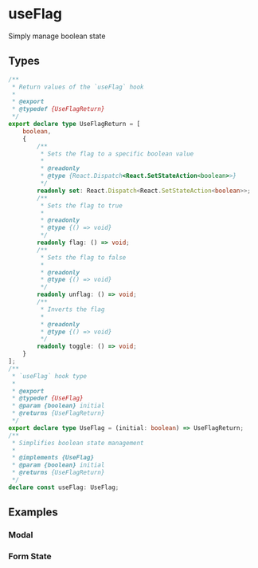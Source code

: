 
<Meta title="Example/UseFlag" />

# useFlag

Simply manage boolean state

## Types

```ts
/**
 * Return values of the `useFlag` hook
 *
 * @export
 * @typedef {UseFlagReturn}
 */
export declare type UseFlagReturn = [
    boolean,
    {
        /**
         * Sets the flag to a specific boolean value
         *
         * @readonly
         * @type {React.Dispatch<React.SetStateAction<boolean>>}
         */
        readonly set: React.Dispatch<React.SetStateAction<boolean>>;
        /**
         * Sets the flag to true
         *
         * @readonly
         * @type {() => void}
         */
        readonly flag: () => void;
        /**
         * Sets the flag to false
         *
         * @readonly
         * @type {() => void}
         */
        readonly unflag: () => void;
        /**
         * Inverts the flag
         *
         * @readonly
         * @type {() => void}
         */
        readonly toggle: () => void;
    }
];
/**
 * `useFlag` hook type
 *
 * @export
 * @typedef {UseFlag}
 * @param {boolean} initial
 * @returns {UseFlagReturn}
 */
export declare type UseFlag = (initial: boolean) => UseFlagReturn;
/**
 * Simplifies boolean state management
 *
 * @implements {UseFlag}
 * @param {boolean} initial
 * @returns {UseFlagReturn}
 */
declare const useFlag: UseFlag;
```


## Examples

### Modal

<Canvas withSource="open">
  <Story id="example-useflag--modal" />
</Canvas>

### Form State

<Canvas withSource="open">
  <Story id="example-useflag--form" />
</Canvas>
